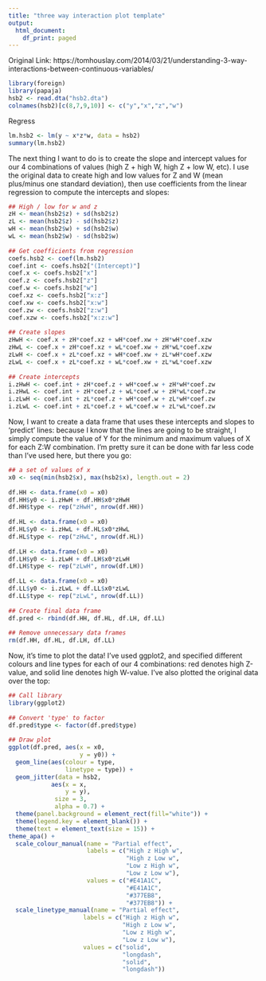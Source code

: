---
title: "three way interaction plot template"
output:
  html_document:
    df_print: paged
---

Original Link: https://tomhouslay.com/2014/03/21/understanding-3-way-interactions-between-continuous-variables/

```{r}
library(foreign)
library(papaja)
hsb2 <- read.dta("hsb2.dta")
colnames(hsb2)[c(8,7,9,10)] <- c("y","x","z","w")

```

Regress
```{r}
lm.hsb2 <- lm(y ~ x*z*w, data = hsb2)
summary(lm.hsb2)
```

The next thing I want to do is to create the slope and intercept values for our 4 combinations of values (high Z + high W, high Z + low W, etc). I use the original data to create high and low values for Z and W (mean plus/minus one standard deviation), then use coefficients from the linear regression to compute the intercepts and slopes:

```{r}
## High / low for w and z
zH <- mean(hsb2$z) + sd(hsb2$z)
zL <- mean(hsb2$z) - sd(hsb2$z)
wH <- mean(hsb2$w) + sd(hsb2$w)
wL <- mean(hsb2$w) - sd(hsb2$w)
 
## Get coefficients from regression
coefs.hsb2 <- coef(lm.hsb2)
coef.int <- coefs.hsb2["(Intercept)"]
coef.x <- coefs.hsb2["x"]
coef.z <- coefs.hsb2["z"]
coef.w <- coefs.hsb2["w"]
coef.xz <- coefs.hsb2["x:z"]
coef.xw <- coefs.hsb2["x:w"]
coef.zw <- coefs.hsb2["z:w"]
coef.xzw <- coefs.hsb2["x:z:w"]
 
## Create slopes
zHwH <- coef.x + zH*coef.xz + wH*coef.xw + zH*wH*coef.xzw
zHwL <- coef.x + zH*coef.xz + wL*coef.xw + zH*wL*coef.xzw
zLwH <- coef.x + zL*coef.xz + wH*coef.xw + zL*wH*coef.xzw
zLwL <- coef.x + zL*coef.xz + wL*coef.xw + zL*wL*coef.xzw
 
## Create intercepts
i.zHwH <- coef.int + zH*coef.z + wH*coef.w + zH*wH*coef.zw
i.zHwL <- coef.int + zH*coef.z + wL*coef.w + zH*wL*coef.zw
i.zLwH <- coef.int + zL*coef.z + wH*coef.w + zL*wH*coef.zw
i.zLwL <- coef.int + zL*coef.z + wL*coef.w + zL*wL*coef.zw

```

Now, I want to create a data frame that uses these intercepts and slopes to ‘predict’ lines: because I know that the lines are going to be straight, I simply compute the value of Y for the minimum and maximum values of X for each Z:W combination. I’m pretty sure it can be done with far less code than I’ve used here, but there you go:

```{r}
## a set of values of x
x0 <- seq(min(hsb2$x), max(hsb2$x), length.out = 2)
 
df.HH <- data.frame(x0 = x0)
df.HH$y0 <- i.zHwH + df.HH$x0*zHwH
df.HH$type <- rep("zHwH", nrow(df.HH))
 
df.HL <- data.frame(x0 = x0)
df.HL$y0 <- i.zHwL + df.HL$x0*zHwL
df.HL$type <- rep("zHwL", nrow(df.HL))
 
df.LH <- data.frame(x0 = x0)
df.LH$y0 <- i.zLwH + df.LH$x0*zLwH
df.LH$type <- rep("zLwH", nrow(df.LH))
 
df.LL <- data.frame(x0 = x0)
df.LL$y0 <- i.zLwL + df.LL$x0*zLwL
df.LL$type <- rep("zLwL", nrow(df.LL))
 
## Create final data frame
df.pred <- rbind(df.HH, df.HL, df.LH, df.LL)
 
## Remove unnecessary data frames
rm(df.HH, df.HL, df.LH, df.LL)

```

Now, it’s time to plot the data! I’ve used ggplot2, and specified different colours and line types for each of our 4 combinations: red denotes high Z-value, and solid line denotes high W-value. I’ve also plotted the original data over the top:

```{r}
## Call library
library(ggplot2)
 
## Convert 'type' to factor
df.pred$type <- factor(df.pred$type)
 
## Draw plot
ggplot(df.pred, aes(x = x0,
                    y = y0)) +
  geom_line(aes(colour = type,
                linetype = type)) +
  geom_jitter(data = hsb2, 
            aes(x = x,
                y = y),
             size = 3,
             alpha = 0.7) + 
  theme(panel.background = element_rect(fill="white")) +
  theme(legend.key = element_blank()) +
  theme(text = element_text(size = 15)) +
theme_apa() +
  scale_colour_manual(name = "Partial effect",
                      labels = c("High z High w", 
                                 "High z Low w", 
                                 "Low z High w", 
                                 "Low z Low w"),
                      values = c("#E41A1C", 
                                 "#E41A1C", 
                                 "#377EB8", 
                                 "#377EB8")) +   
  scale_linetype_manual(name = "Partial effect",
                     labels = c("High z High w", 
                                "High z Low w", 
                                "Low z High w", 
                                "Low z Low w"),
                     values = c("solid", 
                                "longdash", 
                                "solid", 
                                "longdash"))

```



